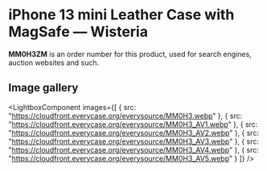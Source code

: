 
# iPhone 13 mini Leather Case with MagSafe — Wisteria

<Callout type='info' emoji='👉🏻'>**MM0H3ZM** is an order number for this product, used for search engines, auction websites and such.</Callout>

## Image gallery

<LightboxComponent
    images={[
      {
        src: "https://cloudfront.everycase.org/everysource/MM0H3.webp"
      },
      {
        src: "https://cloudfront.everycase.org/everysource/MM0H3_AV1.webp"
      },
      {
        src: "https://cloudfront.everycase.org/everysource/MM0H3_AV2.webp"
      },
      {
        src: "https://cloudfront.everycase.org/everysource/MM0H3_AV3.webp"
      },
      {
        src: "https://cloudfront.everycase.org/everysource/MM0H3_AV4.webp"
      },
      {
        src: "https://cloudfront.everycase.org/everysource/MM0H3_AV5.webp"
      }
    ]}
  />
